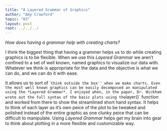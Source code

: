 ```yaml
---
title: "A Layered Grammar of Graphics"
author: "Amy Crawford"
topic: "03"
layout: post
root: ../../../
---
```


*How does having a grammar help with creating charts?*

I think the biggest thing that having a grammer helps us to do while creating graphics is to be flexible. When we use this *Layered Grammar* we aren't confined to a set of well known, named graphics to visualize our data with. Whatever we think is appropriate for the data and the objective is what we can do, and we can do it with ease.

It allows us to sort of ``think outside the box'' when we make charts. Even the most well known graphics can be easily decomposed an manipulated using the *Layered Grammar*. I enjoyed when, in the paper, Dr. Wickham wrote out the full syntax of the basic plots using the `layer()` function and worked from there to show the streamlined short hand syntax. It helps to think of each layer as it's own peice of the plot to be tweaked and polished instead of the entire graphic as one clunky peice that can be difficult to manipulate. Using *Layered Grammar* helps get my brain into gear to think about plotting in a more flexible and customizable way. 
